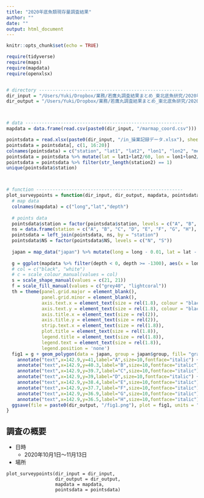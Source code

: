 ```yaml
---
title: "2020年底魚類現存量調査結果"
author: ""
date: ""
output: html_document
---
```


```r
knitr::opts_chunk$set(echo = TRUE)

require(tidyverse)
require(maps)
require(mapdata)
require(openxlsx)


# directory -----------------------------------------------------
dir_input = "/Users/Yuki/Dropbox/業務/若鷹丸調査結果まとめ_東北底魚研究/2020年度/input"
dir_output = "/Users/Yuki/Dropbox/業務/若鷹丸調査結果まとめ_東北底魚研究/2020年度/output"



# data ----------------------------------------------------------
mapdata = data.frame(read.csv(paste0(dir_input, "/marmap_coord.csv")))

pointsdata = read.xlsx(paste0(dir_input, "/in_操業記録データ.xlsx"), sheet = 1, startRow = 1)
pointsdata = pointsdata[, c(1, 16:20)]
colnames(pointsdata) = c("station", "lat1", "lat2", "lon1", "lon2", "memo")
pointsdata = pointsdata %>% mutate(lat = lat1+lat2/60, lon = lon1+lon2/60, station2 = ifelse(is.na(as.numeric(str_sub(memo, 2, 3))), str_sub(memo, 1, 2), str_sub(memo, 1, 1))) %>% select(station, lon, lat, station2)
pointsdata = pointsdata %>% filter(str_length(station2) == 1)
unique(pointsdata$station)



# function ------------------------------------------------------
plot_surveypoints = function(dir_input, dir_output, mapdata, pointsdata){
  # map data
  colnames(mapdata) = c("long","lat","depth")
  
  # points data
  pointsdata$station = factor(pointsdata$station, levels = c("A", "B", "C", "D", "E", "F", "G", "H"))
  ns = data.frame(station = c("A", "B", "C", "D", "E", "F", "G", "H"), NS = c("N", "N", "N", "N", "S", "S", "S", "S"))
  pointsdata = left_join(pointsdata, ns, by = "station")
  pointsdata$NS = factor(pointsdata$NS, levels = c("N", "S"))
  
  japan = map_data("japan") %>% mutate(long = long - 0.01, lat = lat - 0.01)
  
  g = ggplot(mapdata %>% filter(depth < 0, depth >= -1300), aes(x = long, y = lat))
  # col = c("black", "white")
  # c = scale_colour_manual(values = col)
  s = scale_shape_manual(values = c(21, 21))
  f = scale_fill_manual(values = c("grey40", "lightcoral"))
  th = theme(panel.grid.major = element_blank(),
             panel.grid.minor = element_blank(),
             axis.text.x = element_text(size = rel(1.8), colour = "black"),
             axis.text.y = element_text(size = rel(1.8), colour = "black"),
             axis.title.x = element_text(size = rel(2)),
             axis.title.y = element_text(size = rel(2)),
             strip.text.x = element_text(size = rel(1.8)),
             plot.title = element_text(size = rel(1.8)),
             legend.title = element_text(size = rel(1.8)),
             legend.text = element_text(size = rel(1.8)),
             legend.position = 'none')
  fig1 = g + geom_polygon(data = japan, group = japan$group, fill= "gray50", colour= "gray50") + coord_map(xlim = c(140, 143), ylim = c(36, 42)) + scale_x_continuous(breaks=seq(140, 143, by = 1)) + scale_y_continuous(breaks=seq(36, 42, by = 1)) + stat_contour(aes(z = depth), binwidth = 200, colour = "black") + theme_bw(base_family = "HiraKakuPro-W3") + th + geom_point(data = pointsdata, aes(x = lon, y = lat, shape = NS, fill = NS), size = 4) + s + f + labs(title = "", x = "", y = "", color = "") + 
    annotate("text",x=142.9,y=41,label="A",size=10,fontface="italic") +
    annotate("text",x=142.9,y=40.3,label="B",size=10,fontface="italic") +
    annotate("text",x=142.9,y=39.7,label="C",size=10,fontface="italic") +
    annotate("text",x=142.9,y=39,label="D",size=10,fontface="italic") +
    annotate("text",x=142.9,y=38.4,label="E",size=10,fontface="italic") +
    annotate("text",x=142.9,y=37.7,label="F",size=10,fontface="italic") +
    annotate("text",x=142.9,y=36.9,label="G",size=10,fontface="italic") +
    annotate("text",x=142.9,y=36.5,label="H",size=10,fontface="italic") 
  ggsave(file = paste0(dir_output, "/fig1.png"), plot = fig1, units = "in", width = 8.27, height = 11.69)
}
```

## 調査の概要
- 日時
  - 2020年10月1日〜11月13日
- 場所
```points
plot_surveypoints(dir_input = dir_input,
                  dir_output = dir_output,
                  mapdata = mapdata,
                  pointsdata = pointsdata)
```

